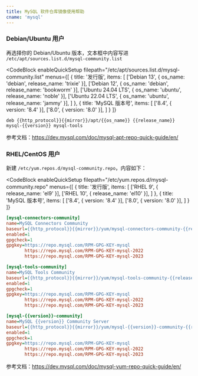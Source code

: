 ```yaml
---
title: MySQL 软件仓库镜像使用帮助
cname: 'mysql'
---
```


### Debian/Ubuntu 用户

再选择你的 Debian/Ubuntu 版本，文本框中内容写进 `/etc/apt/sources.list.d/mysql-community.list`

<CodeBlock
  enableQuickSetup
  filepath="/etc/apt/sources.list.d/mysql-community.list"
  menus={[
    {
      title: '发行版',
      items: [
        ['Debian 13', { os_name: 'debian', release_name: 'trixie' }],
        ['Debian 12', { os_name: 'debian', release_name: 'bookworm' }],
        ['Ubuntu 24.04 LTS', { os_name: 'ubuntu', release_name: 'noble' }],
        ['Ubuntu 22.04 LTS', { os_name: 'ubuntu', release_name: 'jammy' }],
      ]
    },
    {
      title: 'MySQL 版本号',
      items: [
        ['8.4', { version: '8.4' }],
        ['8.0', { version: '8.0' }],
      ]
    }
  ]}
>

```properties
deb {{http_protocol}}{{mirror}}/apt/{{os_name}} {{release_name}} mysql-{{version}} mysql-tools
```

</CodeBlock>

参考文档：https://dev.mysql.com/doc/mysql-apt-repo-quick-guide/en/

### RHEL/CentOS 用户

新建 `/etc/yum.repos.d/mysql-community.repo`，内容如下：


<CodeBlock
  enableQuickSetup
  filepath="/etc/yum.repos.d/mysql-community.repo"
  menus={[
    {
      title: '发行版',
      items: [
        ['RHEL 9', { release_name: 'el9' }],
        ['RHEL 10', { release_name: 'el10' }],
      ]
    },
    {
      title: 'MySQL 版本号',
      items: [
        ['8.4', { version: '8.4' }],
        ['8.0', { version: '8.0' }],
      ]
    }
  ]}
>

```ini
[mysql-connectors-community]
name=MySQL Connectors Community
baseurl={{http_protocol}}{{mirror}}/yum/mysql-connectors-community-{{release_name}}-$basearch/
enabled=1
gpgcheck=1
gpgkey=https://repo.mysql.com/RPM-GPG-KEY-mysql
       https://repo.mysql.com/RPM-GPG-KEY-mysql-2022
       https://repo.mysql.com/RPM-GPG-KEY-mysql-2023

[mysql-tools-community]
name=MySQL Tools Community
baseurl={{http_protocol}}{{mirror}}/yum/mysql-tools-community-{{release_name}}-$basearch/
enabled=1
gpgcheck=1
gpgkey=https://repo.mysql.com/RPM-GPG-KEY-mysql
       https://repo.mysql.com/RPM-GPG-KEY-mysql-2022
       https://repo.mysql.com/RPM-GPG-KEY-mysql-2023

[mysql-{{version}}-community]
name=MySQL {{version}} Community Server
baseurl={{http_protocol}}{{mirror}}/yum/mysql-{{version}}-community-{{release_name}}-$basearch/
enabled=1
gpgcheck=1
gpgkey=https://repo.mysql.com/RPM-GPG-KEY-mysql
       https://repo.mysql.com/RPM-GPG-KEY-mysql-2022
       https://repo.mysql.com/RPM-GPG-KEY-mysql-2023
```

</CodeBlock>

参考文档：https://dev.mysql.com/doc/mysql-yum-repo-quick-guide/en/
